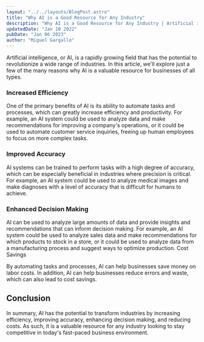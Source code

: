 ```yaml
---
layout: "../../layouts/BlogPost.astro"
title: "Why AI is a Good Resource for Any Industry"
description: "Why AI is a Good Resource for Any Industry | Artificial intelligence, or AI, is a rapidly growing field that has the potential to revolutionize a wide range of industries. In this article, we'll explore just a few of the many reasons why AI is a valuable resource for businesses of all types."
updatedDate: "Jan 10 2022"
pubDate: "Jan 06 2023"
author: "Miguel Gargallo"
---
```


Artificial intelligence, or AI, is a rapidly growing field that has the potential to revolutionize a wide range of industries. In this article, we'll explore just a few of the many reasons why AI is a valuable resource for businesses of all types.

### Increased Efficiency

One of the primary benefits of AI is its ability to automate tasks and processes, which can greatly increase efficiency and productivity. For example, an AI system could be used to analyze data and make recommendations for improving a company's operations, or it could be used to automate customer service inquiries, freeing up human employees to focus on more complex tasks.

### Improved Accuracy

AI systems can be trained to perform tasks with a high degree of accuracy, which can be especially beneficial in industries where precision is critical. For example, an AI system could be used to analyze medical images and make diagnoses with a level of accuracy that is difficult for humans to achieve.

### Enhanced Decision Making

AI can be used to analyze large amounts of data and provide insights and recommendations that can inform decision making. For example, an AI system could be used to analyze sales data and make recommendations for which products to stock in a store, or it could be used to analyze data from a manufacturing process and suggest ways to optimize production.
Cost Savings

By automating tasks and processes, AI can help businesses save money on labor costs. In addition, AI can help businesses reduce errors and waste, which can also lead to cost savings.

## Conclusion

In summary, AI has the potential to transform industries by increasing efficiency, improving accuracy, enhancing decision making, and reducing costs. As such, it is a valuable resource for any industry looking to stay competitive in today's fast-paced business environment.